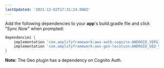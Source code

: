 ```yaml
---
lastUpdated: '2021-12-02T17:31:24.000Z'
---
```

Add the following dependencies to your **app**'s build.gradle file and click "Sync Now" when prompted:

```groovy
dependencies {
    implementation 'com.amplifyframework:aws-auth-cognito:ANDROID_VERSION'
    implementation 'com.amplifyframework:aws-geo-location:ANDROID_GEO_VERSION'
}
```

<Callout>

**Note:** The Geo plugin has a dependency on Cognito Auth.

</Callout>
